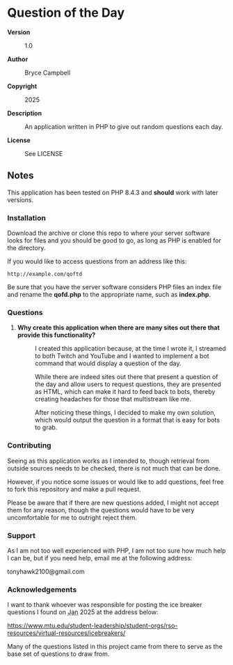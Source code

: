 =Question of the Day=

<dl>
<dt style="font-weight:bold">Version</dt>
<dd><p>1.0</p></dd>

<dt style="font-weight:bold">Author</dt>
<dd><p>Bryce Campbell</p></dd>

<dt style="font-weight:bold">Copyright</dt>
<dd><p>2025</p></dd>

<dt style="font-weight:bold">Description</dt>
<dd><p>An application written in PHP to give out random questions each day.</p></dd>

<dt style="font-weight:bold">License</dt>
<dd><p>See LICENSE</p></dd>
</dl>

==Notes==

This application has been tested on PHP 8.4.3 and <strong>should</strong> 
work with later versions.

===Installation===

Download the archive or clone this repo to where your server software looks
for files and you should be good to go, 
as long as PHP is enabled for the directory.

If you would like to access questions from an address like this:

<pre>http://example.com/qoftd</pre>

Be sure that you have the server software considers PHP files an index file
and rename the <strong>qofd.php</strong> to the appropriate name, 
such as <strong>index.php</strong>.

===Questions===

<ol>
<li>
<dl>
<dt style="font-weight:bold">Why create this application when there are many sites out there that provide this functionality?</dt>
<dd>
<p>I created this application because, at the time I wrote it, 
I streamed to both Twitch and YouTube and I wanted to implement a bot 
command that would display a question of the day.</p>
<p>While there are indeed sites out there that present a question of the day 
and allow users to request questions, they are presented as HTML, 
which can make it hard to feed back to bots, 
thereby creating headaches for those that multistream like me.</p>
<p>After noticing these things, I decided to make my own solution, 
which would output the question in a format that is easy for bots to grab.</p>
</dd>
</dl>
</li>
</ol>

===Contributing===

Seeing as this application works as I intended to, 
though retrieval from outside sources needs to be checked, 
there is not much that can be done.

However, if you notice some issues 
or would like to add questions, 
feel free to fork this repository and make a pull request.

Please be aware that if there are new questions added, 
I might not accept them for any reason, 
though the questions would have to be very uncomfortable for me to 
outright reject them.

===Support===

As I am not too well experienced with PHP, 
I am not too sure how much help I can be, but if you need help, email me at the following address:

tonyhawk2100@gmail.com

===Acknowledgements===

I want to thank whoever was responsible for posting the ice breaker questions
I found on <abbr title="January">Jan</abbr> 2025 at the address below:

https://www.mtu.edu/student-leadership/student-orgs/rso-resources/virtual-resources/icebreakers/

Many of the questions listed in this project came from there to serve as the base set of questions to draw from.